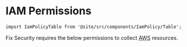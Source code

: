 # IAM Permissions

```mdx-code-block
import IamPolicyTable from '@site/src/components/IamPolicy/Table';
```

Fix Security requires the below permissions to collect <abbr title="Amazon Web Services">AWS</abbr> resources.

<!-- ## Amazon Web Services (AWS) \{#aws} -->

<IamPolicyTable provider="aws"  />

<!-- ## Google Cloud

<IamPolicyTable provider="gcp"  /> -->
